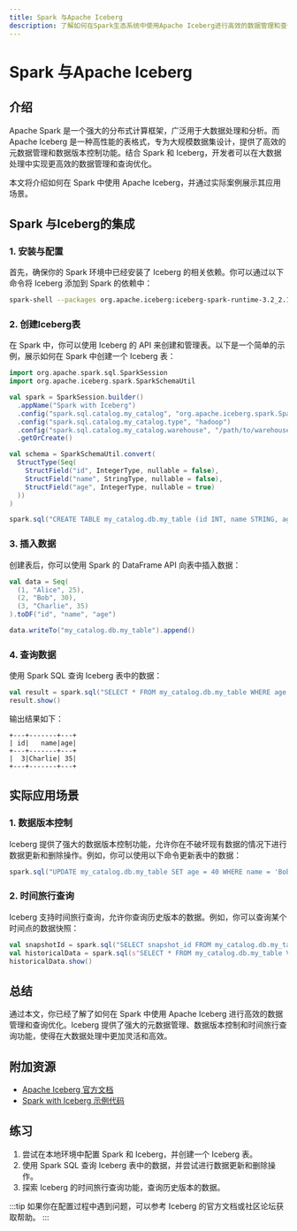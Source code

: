 ```yaml
---
title: Spark 与Apache Iceberg
description: 了解如何在Spark生态系统中使用Apache Iceberg进行高效的数据管理和查询优化。
---
```


# Spark 与Apache Iceberg

## 介绍

Apache Spark 是一个强大的分布式计算框架，广泛用于大数据处理和分析。而 Apache Iceberg 是一种高性能的表格式，专为大规模数据集设计，提供了高效的元数据管理和数据版本控制功能。结合 Spark 和 Iceberg，开发者可以在大数据处理中实现更高效的数据管理和查询优化。

本文将介绍如何在 Spark 中使用 Apache Iceberg，并通过实际案例展示其应用场景。

## Spark 与Iceberg的集成

### 1. 安装与配置

首先，确保你的 Spark 环境中已经安装了 Iceberg 的相关依赖。你可以通过以下命令将 Iceberg 添加到 Spark 的依赖中：

```bash
spark-shell --packages org.apache.iceberg:iceberg-spark-runtime-3.2_2.12:0.13.0
```

### 2. 创建Iceberg表

在 Spark 中，你可以使用 Iceberg 的 API 来创建和管理表。以下是一个简单的示例，展示如何在 Spark 中创建一个 Iceberg 表：

```scala
import org.apache.spark.sql.SparkSession
import org.apache.iceberg.spark.SparkSchemaUtil

val spark = SparkSession.builder()
  .appName("Spark with Iceberg")
  .config("spark.sql.catalog.my_catalog", "org.apache.iceberg.spark.SparkCatalog")
  .config("spark.sql.catalog.my_catalog.type", "hadoop")
  .config("spark.sql.catalog.my_catalog.warehouse", "/path/to/warehouse")
  .getOrCreate()

val schema = SparkSchemaUtil.convert(
  StructType(Seq(
    StructField("id", IntegerType, nullable = false),
    StructField("name", StringType, nullable = false),
    StructField("age", IntegerType, nullable = true)
  ))
)

spark.sql("CREATE TABLE my_catalog.db.my_table (id INT, name STRING, age INT) USING iceberg")
```

### 3. 插入数据

创建表后，你可以使用 Spark 的 DataFrame API 向表中插入数据：

```scala
val data = Seq(
  (1, "Alice", 25),
  (2, "Bob", 30),
  (3, "Charlie", 35)
).toDF("id", "name", "age")

data.writeTo("my_catalog.db.my_table").append()
```

### 4. 查询数据

使用 Spark SQL 查询 Iceberg 表中的数据：

```scala
val result = spark.sql("SELECT * FROM my_catalog.db.my_table WHERE age > 30")
result.show()
```

输出结果如下：

```
+---+-------+---+
| id|   name|age|
+---+-------+---+
|  3|Charlie| 35|
+---+-------+---+
```

## 实际应用场景

### 1. 数据版本控制

Iceberg 提供了强大的数据版本控制功能，允许你在不破坏现有数据的情况下进行数据更新和删除操作。例如，你可以使用以下命令更新表中的数据：

```scala
spark.sql("UPDATE my_catalog.db.my_table SET age = 40 WHERE name = 'Bob'")
```

### 2. 时间旅行查询

Iceberg 支持时间旅行查询，允许你查询历史版本的数据。例如，你可以查询某个时间点的数据快照：

```scala
val snapshotId = spark.sql("SELECT snapshot_id FROM my_catalog.db.my_table.history ORDER BY committed_at DESC LIMIT 1").collect()(0)(0)
val historicalData = spark.sql(s"SELECT * FROM my_catalog.db.my_table VERSION AS OF $snapshotId")
historicalData.show()
```

## 总结

通过本文，你已经了解了如何在 Spark 中使用 Apache Iceberg 进行高效的数据管理和查询优化。Iceberg 提供了强大的元数据管理、数据版本控制和时间旅行查询功能，使得在大数据处理中更加灵活和高效。

## 附加资源

- [Apache Iceberg 官方文档](https://iceberg.apache.org/)
- [Spark with Iceberg 示例代码](https://github.com/apache/iceberg/tree/master/spark/src/test/scala/org/apache/iceberg/spark)

## 练习

1. 尝试在本地环境中配置 Spark 和 Iceberg，并创建一个 Iceberg 表。
2. 使用 Spark SQL 查询 Iceberg 表中的数据，并尝试进行数据更新和删除操作。
3. 探索 Iceberg 的时间旅行查询功能，查询历史版本的数据。

:::tip
如果你在配置过程中遇到问题，可以参考 Iceberg 的官方文档或社区论坛获取帮助。
:::